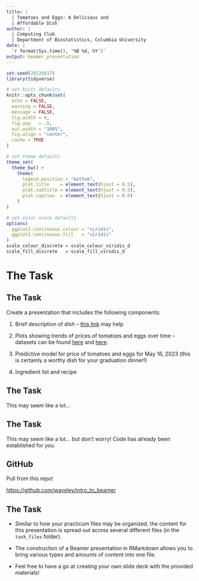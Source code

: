 ```yaml
---
title: |
  | Tomatoes and Eggs: A Delicious and
  | Affordable Dish
author: |
  | Computing Club
  | Department of Biostatistics, Columbia University
date: |
  `r format(Sys.time(), '%B %d, %Y')`
output: beamer_presentation
---
```


```r
set.seed(20220417)
library(tidyverse)

# set knitr defaults
knitr::opts_chunk$set(
  echo = FALSE,
  warning = FALSE,
  message = FALSE,
  fig.width = 9,
  fig.asp   = .5,
  out.width = "100%",
  fig.align = "center",
  cache = TRUE
)

# set theme defaults
theme_set(
  theme_bw() +
    theme(
      legend.position = "bottom",
      plot.title    = element_text(hjust = 0.5),
      plot.subtitle = element_text(hjust = 0.5),
      plot.caption  = element_text(hjust = 0.0)
    )
)

# set color scale defaults
options(
  ggplot2.continuous.colour = "viridis",
  ggplot2.continuous.fill   = "viridis"
)
scale_colour_discrete = scale_colour_viridis_d
scale_fill_discrete   = scale_fill_viridis_d
```

# The Task

## The Task

Create a presentation that includes the following components:

1. Brief description of dish -- [\color{blue}this link](https://scholarblogs.emory.edu/noodles/2018/07/03/history-of-the-tomato-in-italy-and-china-tracing-the-role-of-tomatoes-in-italian-and-chinese-cooking/) may help

2. Plots showing trends of prices of tomatoes and eggs over time -- datasets can be found [\color{blue}here](https://beta.bls.gov/dataViewer/view/timeseries/APU0000712311 ) and [\color{blue}here](https://www.bls.gov/charts/consumer-price-index/consumer-price-index-average-price-data.htm).

3. Predictive model for price of tomatoes and eggs for May 16, 2023 (this is certainly a worthy dish for your graduation dinner!)

4. Ingredient list and recipe

## The Task

This may seem like a lot... 
\vspace{7mm}

## The Task

This may seem like a lot... but don't worry! Code has already been established for you.

## GitHub

Pull from this repo!

[https://github.com/waveley/intro_to_beamer](https://github.com/waveley/intro_to_beamer)

## The Task

- Similar to how your practicum files may be organized, the content for this presentation is spread out across several different files (in the `task_files` folder).

- The construction of a Beamer presentation in RMarkdown allows you to bring various types and amounts of content into one file.

- Feel free to have a go at creating your own slide deck with the provided materials!

